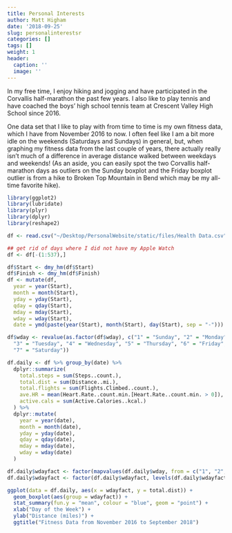 ```yaml
---
title: Personal Interests
author: Matt Higham
date: '2018-09-25'
slug: personalinterestsr
categories: []
tags: []
weight: 1
header:
  caption: ''
  image: ''
---
```


In my free time, I enjoy hiking and jogging and have participated in the Corvallis half-marathon the past few years. I also like to play tennis and have coached the boys' high school tennis team at Crescent Valley High School since 2016. 

One data set that I like to play with from time to time is my own fitness data, which I have from November 2016 to now. I often feel like I am a bit more idle on the weekends (Saturdays and Sundays) in general, but, when graphing my fitness data from the last couple of years, there actually really isn't much of a difference in average distance walked between weekdays and weekends! (As an aside, you can easily spot the two Corvallis half-marathon days as outliers on the Sunday boxplot and the Friday boxplot outlier is from a hike to Broken Top Mountain in Bend which may be my all-time favorite hike).

```r
library(ggplot2)
library(lubridate)
library(plyr)
library(dplyr)
library(reshape2)

df <- read.csv("~/Desktop/PersonalWebsite/static/files/Health Data.csv")

## get rid of days where I did not have my Apple Watch
df <- df[-(1:537),]

df$Start <- dmy_hm(df$Start)
df$Finish <- dmy_hm(df$Finish)
df <- mutate(df, 
  year = year(Start),
  month = month(Start),
  yday = yday(Start),
  qday = qday(Start),
  mday = mday(Start),
  wday = wday(Start),
  date = ymd(paste(year(Start), month(Start), day(Start), sep = "-")))

df$wday <- revalue(as.factor(df$wday), c("1" = "Sunday", "2" = "Monday",
  "3" = "Tuesday", "4" = "Wednesday", "5" = "Thursday", "6" = "Friday",
  "7" = "Saturday"))

df.daily <- df %>% group_by(date) %>%
  dplyr::summarize(
    total.steps = sum(Steps..count.),
    total.dist = sum(Distance..mi.),
    total.flights = sum(Flights.Climbed..count.),
    ave.HR = mean(Heart.Rate..count.min.[Heart.Rate..count.min. > 0]),
    active.cals = sum(Active.Calories..kcal.)
  ) %>%
  dplyr::mutate(
    year = year(date),
    month = month(date),
    yday = yday(date),
    qday = qday(date),
    mday = mday(date),
    wday = wday(date)
  )

df.daily$wdayfact <- factor(mapvalues(df.daily$wday, from = c("1", "2", "3", "4", "5", "6", "7"), to = c("Sunday", "Monday", "Tuesday", "Wednesday", "Thursday", "Friday", "Saturday")))
df.daily$wdayfact <- factor(df.daily$wdayfact, levels(df.daily$wdayfact)[c(4, 2, 6, 7, 5, 1, 3)])

ggplot(data = df.daily, aes(x = wdayfact, y = total.dist)) +
  geom_boxplot(aes(group = wdayfact)) +
  stat_summary(fun.y = "mean", colour = "blue", geom = "point") + 
  xlab("Day of the Week") +
  ylab("Distance (miles)") +
  ggtitle("Fitness Data from November 2016 to September 2018")
```